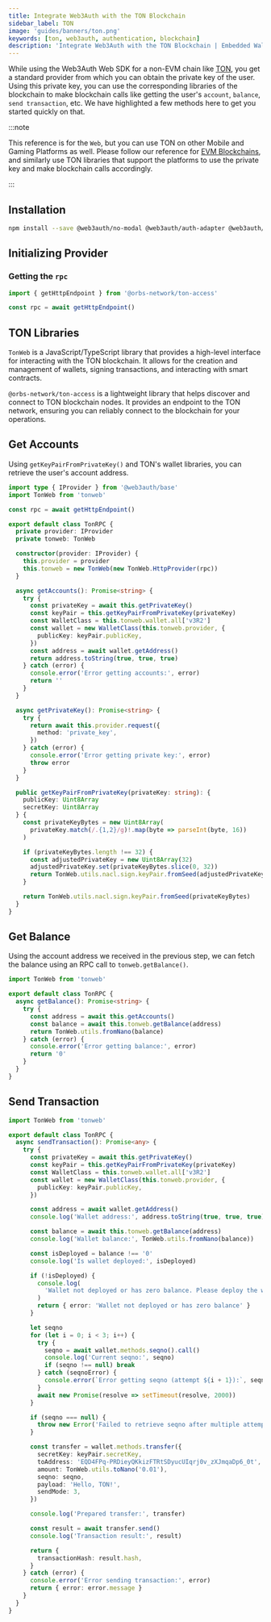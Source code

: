 ```yaml
---
title: Integrate Web3Auth with the TON Blockchain
sidebar_label: TON
image: 'guides/banners/ton.png'
keywords: [ton, web3auth, authentication, blockchain]
description: 'Integrate Web3Auth with the TON Blockchain | Embedded Wallets'
---
```



While using the Web3Auth Web SDK for a non-EVM chain like [TON](https://ton.org/), you get a standard provider from which you can obtain the private key of the user. Using this private key, you can use the corresponding libraries of the blockchain to make blockchain calls like getting the user's `account`, `balance`, `send transaction`, etc. We have highlighted a few methods here to get you started quickly on that.

:::note

This reference is for the `Web`, but you can use TON on other Mobile and Gaming Platforms as well. Please follow our reference for [EVM Blockchains](/connect-blockchain/evm/), and similarly use TON libraries that support the platforms to use the private key and make blockchain calls accordingly.

:::

## Installation

```bash npm2yarn
npm install --save @web3auth/no-modal @web3auth/auth-adapter @web3auth/base tonweb @orbs-network/ton-access
```

## Initializing Provider

### Getting the `rpc`

```typescript
import { getHttpEndpoint } from '@orbs-network/ton-access'

const rpc = await getHttpEndpoint()
```

## TON Libraries

`TonWeb` is a JavaScript/TypeScript library that provides a high-level interface for interacting with the TON blockchain. It allows for the creation and management of wallets, signing transactions, and interacting with smart contracts.

`@orbs-network/ton-access` is a lightweight library that helps discover and connect to TON blockchain nodes. It provides an endpoint to the TON network, ensuring you can reliably connect to the blockchain for your operations.

## Get Accounts

Using `getKeyPairFromPrivateKey()` and TON's wallet libraries, you can retrieve the user's account address.

```typescript
import type { IProvider } from '@web3auth/base'
import TonWeb from 'tonweb'

const rpc = await getHttpEndpoint()

export default class TonRPC {
  private provider: IProvider
  private tonweb: TonWeb

  constructor(provider: IProvider) {
    this.provider = provider
    this.tonweb = new TonWeb(new TonWeb.HttpProvider(rpc))
  }

  async getAccounts(): Promise<string> {
    try {
      const privateKey = await this.getPrivateKey()
      const keyPair = this.getKeyPairFromPrivateKey(privateKey)
      const WalletClass = this.tonweb.wallet.all['v3R2']
      const wallet = new WalletClass(this.tonweb.provider, {
        publicKey: keyPair.publicKey,
      })
      const address = await wallet.getAddress()
      return address.toString(true, true, true)
    } catch (error) {
      console.error('Error getting accounts:', error)
      return ''
    }
  }

  async getPrivateKey(): Promise<string> {
    try {
      return await this.provider.request({
        method: 'private_key',
      })
    } catch (error) {
      console.error('Error getting private key:', error)
      throw error
    }
  }

  public getKeyPairFromPrivateKey(privateKey: string): {
    publicKey: Uint8Array
    secretKey: Uint8Array
  } {
    const privateKeyBytes = new Uint8Array(
      privateKey.match(/.{1,2}/g)!.map(byte => parseInt(byte, 16))
    )

    if (privateKeyBytes.length !== 32) {
      const adjustedPrivateKey = new Uint8Array(32)
      adjustedPrivateKey.set(privateKeyBytes.slice(0, 32))
      return TonWeb.utils.nacl.sign.keyPair.fromSeed(adjustedPrivateKey)
    }

    return TonWeb.utils.nacl.sign.keyPair.fromSeed(privateKeyBytes)
  }
}
```

## Get Balance

Using the account address we received in the previous step, we can fetch the balance using an RPC call to `tonweb.getBalance()`.

```typescript
import TonWeb from 'tonweb'

export default class TonRPC {
  async getBalance(): Promise<string> {
    try {
      const address = await this.getAccounts()
      const balance = await this.tonweb.getBalance(address)
      return TonWeb.utils.fromNano(balance)
    } catch (error) {
      console.error('Error getting balance:', error)
      return '0'
    }
  }
}
```

## Send Transaction

```typescript
import TonWeb from 'tonweb'

export default class TonRPC {
  async sendTransaction(): Promise<any> {
    try {
      const privateKey = await this.getPrivateKey()
      const keyPair = this.getKeyPairFromPrivateKey(privateKey)
      const WalletClass = this.tonweb.wallet.all['v3R2']
      const wallet = new WalletClass(this.tonweb.provider, {
        publicKey: keyPair.publicKey,
      })

      const address = await wallet.getAddress()
      console.log('Wallet address:', address.toString(true, true, true))

      const balance = await this.tonweb.getBalance(address)
      console.log('Wallet balance:', TonWeb.utils.fromNano(balance))

      const isDeployed = balance !== '0'
      console.log('Is wallet deployed:', isDeployed)

      if (!isDeployed) {
        console.log(
          'Wallet not deployed or has zero balance. Please deploy the wallet and fund it before sending transactions.'
        )
        return { error: 'Wallet not deployed or has zero balance' }
      }

      let seqno
      for (let i = 0; i < 3; i++) {
        try {
          seqno = await wallet.methods.seqno().call()
          console.log('Current seqno:', seqno)
          if (seqno !== null) break
        } catch (seqnoError) {
          console.error(`Error getting seqno (attempt ${i + 1}):`, seqnoError)
        }
        await new Promise(resolve => setTimeout(resolve, 2000))
      }

      if (seqno === null) {
        throw new Error('Failed to retrieve seqno after multiple attempts')
      }

      const transfer = wallet.methods.transfer({
        secretKey: keyPair.secretKey,
        toAddress: 'EQD4FPq-PRDieyQKkizFTRtSDyucUIqrj0v_zXJmqaDp6_0t',
        amount: TonWeb.utils.toNano('0.01'),
        seqno: seqno,
        payload: 'Hello, TON!',
        sendMode: 3,
      })

      console.log('Prepared transfer:', transfer)

      const result = await transfer.send()
      console.log('Transaction result:', result)

      return {
        transactionHash: result.hash,
      }
    } catch (error) {
      console.error('Error sending transaction:', error)
      return { error: error.message }
    }
  }
}
```
